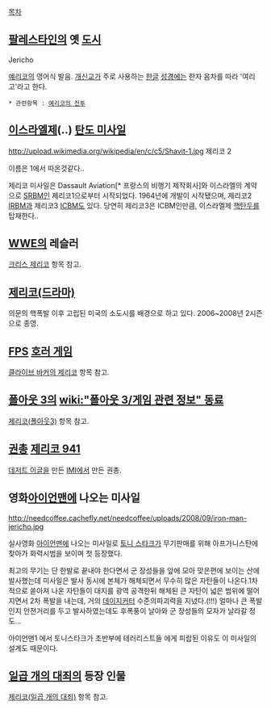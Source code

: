 [[목차]]
== [[팔레스타인]]의 옛 [[도시]] ==
Jericho

[[예리코]]의 영어식 발음. [[개신교]]가 주로 사용하는 [[한글]] [[성경]]에는 한자 음차를 따라 '여리고'라고 한다.

 * 관련항목 : [[예리코의 전투]]

== [[이스라엘]]제(..) [[탄도 미사일]] ==
http://upload.wikimedia.org/wikipedia/en/c/c5/Shavit-1.jpg
제리코 2

이름은 1에서 따온것같다..

제리코 미사일은 Dassault Aviation[* 프랑스의 비행기 제작회사]와 이스라엘의 계약으로 [[SRBM]]인 제리코1으로부터 시작되었다. 1964년에 개발이 시작됐으며, 제리코2 [[IRBM]]과 제리코3 [[ICBM]]도 있다. 당연히 제리코3은 ICBM인만큼, 이스라엘제 [[핵탄두]]를 탑재한다..

== [[WWE]]의 레슬러 ==
[[크리스 제리코]] 항목 참고.

== [[제리코(드라마)]] ==
의문의 핵폭발 이후 고립된 미국의 소도시를 배경으로 하고 있다. 2006~2008년 2시즌으로 종영.

== [[FPS]] [[호러 게임]] ==
[[클라이브 바커의 제리코]] 항목 참고.

== [[폴아웃 3]]의 [[wiki:"폴아웃 3/게임 관련 정보" 동료]] ==
[[제리코(폴아웃3)]] 항목 참고.

== [[권총]] [[제리코 941]] ==
[[데저트 이글]]을 만든 [[IMI]]에서 만든 권총.

== 영화[[아이언맨]]에 나오는 미사일 ==

http://needcoffee.cachefly.net/needcoffee/uploads/2008/09/iron-man-jericho.jpg

실사영화 [[아이언맨]]에 나오는 미사일로 [[토니 스타크]]가 무기판매를 위해 아프가니스탄에 찾아가 화력시범을 보이며 첫 등장했다.

최고의 무기는 단 한발로 끝내야 한다면서 군 장성들을 앞에 모아 맞은편에 보이는 산에 발사했는데 미사일은 발사 동시에 본체가 해체되면서 무수히 많은 자탄들이 나온다.1차적으로 쏟아져 나온 자탄들이 대지를 광역 공격한뒤 해체된 큰 자탄이 넓은 범위에 떨어지면서 2차 폭발을 내는데, 거의 [[데이지커터]] 수준의파괴력을 지녔다.(!!!) 얼마나 큰 폭발인지 안전거리를 두고 발사하였는데도 후폭풍이 날아와 군 장성들의 모자가 날라갈 정도…

아이언맨1 에서 토니스타크가 초반부에 테러리스트들 에게 피랍된 이유도 이 미사일의 설계도 때문이다.

== [[일곱 개의 대죄]]의 등장 인물 ==
[[제리코(일곱 개의 대죄)]] 항목 참고.

